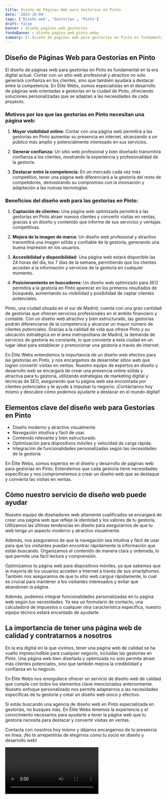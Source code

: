 ```yaml
---
title: Diseño de Páginas Web para Gestorías en Pinto
date: '2023-10-04'
tags: ['Diseño web', 'Gestorías', 'Pinto']
draft: false
banner : diseño_paginas_web_gestorías
fondoBanner : diseño_pagina_web_pinto.webp
summary: El diseño de páginas web para gestorías en Pinto es fundamental en la era digital actual. Contar con un sitio web profesional y atractivo no solo generará confianza en los clientes, sino que también ayudará a destacar entre la competencia. En Élite Webs, somos especialistas en el desarrollo de páginas web orientadas a gestorías en la ciudad de Pinto, ofreciendo soluciones personalizadas que se adaptan a las necesidades de cada proyecto.
---
```


## Diseño de Páginas Web para Gestorías en Pinto

El diseño de páginas web para gestorías en Pinto es fundamental en la era digital actual. Contar con un sitio web profesional y atractivo no solo generará confianza en los clientes, sino que también ayudará a destacar entre la competencia. En Élite Webs, somos especialistas en el desarrollo de páginas web orientadas a gestorías en la ciudad de Pinto, ofreciendo soluciones personalizadas que se adaptan a las necesidades de cada proyecto.

### Motivos por los que las gestorías en Pinto necesitan una página web:

1. **Mayor visibilidad online:** Contar con una página web permitirá a las gestorías en Pinto aumentar su presencia en internet, alcanzando a un público más amplio y potencialmente interesado en sus servicios.

2. **Generar confianza:** Un sitio web profesional y bien diseñado transmitirá confianza a los clientes, mostrando la experiencia y profesionalidad de la gestoría.

3. **Destacar entre la competencia:** En un mercado cada vez más competitivo, tener una página web diferenciará a la gestoría del resto de competidores, demostrando su compromiso con la innovación y adaptación a las nuevas tecnologías.

### Beneficios del diseño web para las gestorías en Pinto:

1. **Captación de clientes:** Una página web optimizada permitirá a las gestorías en Pinto atraer nuevos clientes y convertir visitas en ventas, gracias a un diseño y contenido que informe de sus servicios y ventajas competitivas.

2. **Mejora de la imagen de marca:** Un diseño web profesional y atractivo transmitirá una imagen sólida y confiable de la gestoría, generando una buena impresión en los usuarios.

3. **Accesibilidad y disponibilidad:** Una página web estará disponible las 24 horas del día, los 7 días de la semana, permitiendo que los clientes accedan a la información y servicios de la gestoría en cualquier momento.

4. **Posicionamiento en buscadores:** Un diseño web optimizado para SEO permitirá a la gestoría en Pinto aparecer en los primeros resultados de búsqueda, aumentando su visibilidad y posibilidad de captar clientes potenciales.

 Pinto, una ciudad situada en el sur de Madrid, cuenta con una gran cantidad de gestorías que ofrecen servicios profesionales en el ámbito financiero y contable. Con un diseño web atractivo y bien estructurado, las gestorías podrán diferenciarse de la competencia y alcanzar un mayor número de clientes potenciales. Gracias a la calidad de vida que ofrece Pinto y su ubicación estratégica en el área metropolitana de Madrid, la demanda de servicios de gestoría es constante, lo que convierte a esta ciudad en un lugar ideal para establecer y promocionar una gestoría a través de internet.

En Élite Webs entendemos la importancia de un diseño web efectivo para las gestorías en Pinto, y nos encargamos de desarrollar sitios web que logren convertir visitas en ventas. Nuestro equipo de expertos en diseño y desarrollo web se encargará de crear una presencia online sólida y atractiva para tu gestoría, utilizando estrategias de marketing digital y técnicas de SEO, asegurando que tu página web sea encontrada por clientes potenciales y te ayude a impulsar tu negocio. ¡Contáctanos hoy mismo y descubre cómo podemos ayudarte a destacar en el mundo digital!

<GifSeo />

<Cta />

## Elementos clave del diseño web para Gestorías en Pinto

- Diseño moderno y atractivo visualmente.
- Navegación intuitiva y fácil de usar.
- Contenido relevante y bien estructurado.
- Optimización para dispositivos móviles y velocidad de carga rápida.
- Integración de funcionalidades personalizadas según las necesidades de la gestoría.

En Élite Webs, somos expertos en el diseño y desarrollo de páginas web para gestorías en Pinto. Entendemos que cada gestoría tiene necesidades específicas y nos comprometemos a crear un diseño web que se destaque y convierta las visitas en ventas.

## Cómo nuestro servicio de diseño web puede ayudar

Nuestro equipo de diseñadores web altamente cualificados se encargará de crear una página web que refleje la identidad y los valores de tu gestoría. Utilizamos las últimas tendencias en diseño para asegurarnos de que tu web tenga un aspecto moderno y atractivo visualmente.

Además, nos aseguramos de que la navegación sea intuitiva y fácil de usar para que los visitantes puedan encontrar rápidamente la información que están buscando. Organizamos el contenido de manera clara y ordenada, lo que permite una fácil lectura y comprensión.

Optimizamos tu página web para dispositivos móviles, ya que sabemos que la mayoría de los usuarios acceden a Internet a través de sus smartphones. También nos aseguramos de que tu sitio web cargue rápidamente, lo cual es crucial para mantener a los visitantes interesados y evitar que abandonen la página.

Además, podemos integrar funcionalidades personalizadas en tu página web según tus necesidades. Ya sea un formulario de contacto, una calculadora de impuestos o cualquier otra característica específica, nuestro equipo técnico estará encantado de ayudarte.

## La importancia de tener una página web de calidad y contratarnos a nosotros

En la era digital en la que vivimos, tener una página web de calidad se ha vuelto imprescindible para cualquier negocio, incluidas las gestorías en Pinto. Una página web bien diseñada y optimizada no solo permite atraer más clientes potenciales, sino que también mejora la credibilidad y confianza en tu negocio.

En Élite Webs nos enorgullece ofrecer un servicio de diseño web de calidad que cumple con todos los elementos clave mencionados anteriormente. Nuestro enfoque personalizado nos permite adaptarnos a las necesidades específicas de tu gestoría y crear un diseño web único y efectivo.

Si estás buscando una agencia de diseño web en Pinto especializada en gestorías, no busques más. En Élite Webs tenemos la experiencia y el conocimiento necesarios para ayudarte a tener la página web que tu gestoría necesita para destacar y convertir visitas en ventas.

Contacta con nosotros hoy mismo y déjanos encargarnos de tu presencia en línea. ¡No te arrepentirás de elegirnos como tu socio en diseño y desarrollo web!

<Video />

<CtaBot job='Gestorías' city='Pinto'/>

<Gmaps query='Pinto+españa+maps' />